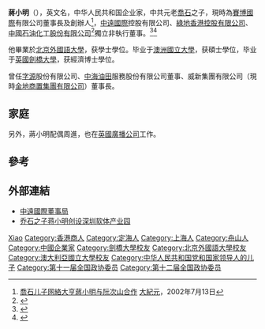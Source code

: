 '''蔣小明'''（{{bd|1953年}}），英文名{{lang|en|'''Simon X. Jiang'''}}，中华人民共和国企业家，中共元老[[喬石|喬石]]之子，現時為[[賽博國際|賽博國際]]有限公司董事長及創辦人<ref>[http://www.epochtimes.com/b5/2/7/13/n202190.htm 喬石儿子网絡大亨蔣小明与阮次山合作] {{Wayback|url=http://www.epochtimes.com/b5/2/7/13/n202190.htm |date=20181111043633 }}[[大紀元|大紀元]]，2002年7月13日</ref>，[[中遠國際|中遠國際]]控股有限公司、[[綠地香港控股有限公司|綠地香港控股有限公司]]、[[中國石油化工股份有限公司|中國石油化工股份有限公司]]<ref>{{Cite web|url=https://web.archive.org/web/20130416052028/http://www.sinopec.com/about_sinopec/our_company/leadership/board_of_directors/20120515/20368.shtml|title=蒋小明 > 公司信息 > 公司简介 > 公司管理层 > 董事会|accessdate=2018-08-31|date=2013-04-16}}</ref>獨立非執行董事。<ref>{{Cite web|title=中海油服(601808)公司高管_新浪财经_新浪网|url=http://vip.stock.finance.sina.com.cn/corp/view/vCI_CorpManagerInfo.php?stockid=601808&Name=%25BD%25AF%25D0%25A1%25C3%25F7|accessdate=2019-08-23|work=vip.stock.finance.sina.com.cn}}</ref><ref>{{Cite web|title=蒋小明 基金会一直与时代同步-新闻详情-中国残疾人网|url=http://www.chinadp.net.cn/topic_/cfdp/qlzs/2014-05/05-13112.html|accessdate=2019-08-23|work=www.chinadp.net.cn|archive-date=2019-08-23|archive-url=https://web.archive.org/web/20190823023318/http://www.chinadp.net.cn/topic_/cfdp/qlzs/2014-05/05-13112.html|dead-url=no}}</ref>

他畢業於[[北京外國語大學|北京外國語大學]]，获學士學位。毕业于[[澳洲國立大學|澳洲國立大學]]，获碩士學位，毕业于[[英國|英國]][[劍橋大學|劍橋大學]]，获經濟博士學位。

曾任[[字源|字源]]股份有限公司、[[中海油田|中海油田]]服務股份有限公司董事、威新集團有限公司（現時[[金地商置集團有限公司|金地商置集團有限公司]]）董事長。

== 家庭 ==
另外，蔣小明配偶周進，也在[[英國廣播公司|英國廣播公司]]工作。

== 參考 ==
{{reflist}}

== 外部連結 ==
* [https://web.archive.org/web/20170925100753/http://www.coscointl.com/b5_cg_bd01.asp 中遠國際董事局]
* [http://www.zaobao.com/stock/pages6/china181000b.html 乔石之子蒋小明创设深圳软体产业园] {{Wayback|url=http://www.zaobao.com/stock/pages6/china181000b.html |date=20100906040605 }}

{{Authority control}}
{{DEFAULTSORT:Jiang蒋}}
[[Category:蔣姓|Xiao]]
[[Category:香港商人|Category:香港商人]]
[[Category:定海人|Category:定海人]]
[[Category:上海人|Category:上海人]]
[[Category:舟山人|Category:舟山人]]
[[Category:中國企業家|Category:中國企業家]]
[[Category:劍橋大學校友|Category:劍橋大學校友]]
[[Category:北京外國語大學校友|Category:北京外國語大學校友]]
[[Category:澳大利亞國立大學校友|Category:澳大利亞國立大學校友]]
[[Category:中华人民共和国党和国家领导人的儿子|Category:中华人民共和国党和国家领导人的儿子]]
[[Category:第十一届全国政协委员|Category:第十一届全国政协委员]]
[[Category:第十二届全国政协委员|Category:第十二届全国政协委员]]